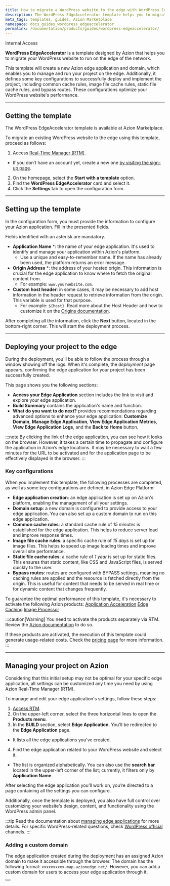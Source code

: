```yaml
---
title: How to migrate a WordPress website to the edge with WordPress EdgeAccelerator
description: The WordPress EdgeAccelerator template helps you to migrate your WordPress website to run on the edge of the network.
meta_tags: templates, guides, Azion Marketplace
namespace: docs_guides_wordpress_edgeaccelerator
permalink: /documentation/products/guides/wordpress-edgeaccelerator/
---
```



<Badge variant="accent">
Internal Access
</Badge>

**WordPress EdgeAccelerator** is a template designed by Azion that helps you to migrate your WordPress website to run on the edge of the network.

This template will create a new Azion edge application and domain, which enables you to manage and run your project on the edge. Additionally, it defines some key configurations to successfully deploy and implement the project, including common cache rules, image file cache rules, static file cache rules, and bypass routes. These configurations optimize your WordPress website's performance.

---

## Getting the template

The WordPress EdgeAccelerator template is available at Azion Marketplace.

To migrate an existing WordPress website to the edge using this template, proceed as follows:

1. Access [Real-Time Manager (RTM)](https://manager.azion.com/).
- If you don’t have an account yet, create a new one [by visiting the sign-up page](https://manager.azion.com/signup/).
2. On the homepage, select the **Start with a template** option.
3. Find the **WordPress EdgeAccelerator** card and select it.
4. Click the **Settings** tab to open the configuration form. 

---

## Setting up the template

In the configuration form, you must provide the information to configure your Azion application. Fill in the presented fields. 

Fields identified with an asterisk are mandatory.

- **Application Name** *: the name of your edge application. It's used to identify and manage your application within Azion's platform.
  - Use a unique and easy-to-remember name. If the name has already been used, the platform returns an error message.
- **Origin Address** *: the address of your hosted origin. This information is crucial for the edge application to know where to fetch the original content from.
  - For example: `www.yourwebsite.com`.
- **Custom host header**: in some cases, it may be necessary to add host information in the header request to retrieve information from the origin. This variable is used for that purpose.
  - For example: `${host}`. Read more about the Host Header and how to customize it on the [Origins documentation](/en/documentation/products/edge-application/origins/). 

After completing all the information, click the **Next** button, located in the bottom-right corner. This will start the deployment process.

---

## Deploying your project to the edge

During the deployment, you'll be able to follow the process through a window showing off the logs. When it's complete, the *deployment* page appears, confirming the edge application for your project has been successfully created.

This page shows you the following sections:

   - **Access your Edge Application** section includes the link to visit and explore your edge application.
   - **Build Summary** contains the application's name and function.
   - **What do you want to do next?** provides recommendations regarding advanced options to enhance your edge application: **Customize Domain**, **Manage Edge Application**, **View Edge Application Metrics**, **View Edge Application Logs**, and the **Back to Home** button.

:::note
By clicking the link of the edge application, you can see how it looks on the browser. However, ​​it takes a certain time to propagate and configure the application in Azion’s edge locations. It may be necessary to wait a few minutes for the URL to be activated and for the application page to be effectively displayed in the browser.
:::

### Key configurations

When you implement this template, the following processes are completed, as well as some key configurations are defined, in Azion Edge Platform:

- **Edge application creation**: an edge application is set up on Azion's platform, enabling the management of all your settings.
- **Domain setup**: a new domain is configured to provide access to your edge application. You can also set up a custom domain to run on this edge application.
- **Common cache rules**: a standard cache rule of *15 minutes* is established for the edge application. This helps to reduce server load and improve response times.
- **Image file cache rules**: a specific cache rule of *15 days* is set up for image files. This helps to speed up image loading times and improve overall site performance.
- **Static file cache rules**: a cache rule of *1 year* is set up for static files. This ensures that static content, like CSS and JavaScript files, is served quickly to the user.
- **Bypass routes**: routes are configured with BYPASS settings, meaning no caching rules are applied and the resource is fetched directly from the origin. This is useful for content that needs to be served in real time or for dynamic content that changes frequently.

To guarantee the optimal performance of this template, it's necessary to activate the following Azion products:
<Badge>
[Application Acceleration](/en/documentation/products/edge-application/application-acceleration/)
</Badge>
<Badge>
[Edge Caching](/en/documentation/products/edge-application/edge-caching/)
</Badge>
<Badge>
[Image Processor](/en/documentation/products/edge-application/image-processor/)
</Badge>

:::caution[Warning]
You need to activate the products separately via RTM. Review the [Azion documentation](/en/documentation) to do so.

If these products are activated, the execution of this template could generate usage-related costs. Check the [pricing page](https://www.azion.com/en/pricing/) for more information.
:::

---

## Managing your project on Azion

Considering that this initial setup may not be optimal for your specific edge application, all settings can be customized any time you need by using Azion Real-Time Manager (RTM).

To manage and edit your edge application's settings, follow these steps:

1. [Access RTM](https://manager.azion.com/).
2. On the upper-left corner, select the three horizontal lines to open the **Products menu**.
3. In the **BUILD** section, select **Edge Application**. You'll be redirected to the **Edge Application** page.
- It lists all the edge applications you've created. 
4. Find the edge application related to your WordPress website and select it. 
- The list is organized alphabetically. You can also use the **search bar** located in the upper-left corner of the list; currently, it filters only by **Application Name**.

After selecting the edge application you’ll work on, you’re directed to a page containing all the settings you can configure.

Additionally, once the template is deployed, you also have full control over customizing your website's design, content, and functionality using the WordPress admin panel.

:::tip
Read the documentation about [managing edge applications](/en/documentation/products/getting-started/#settings-app) for more details. For specific WordPress-related questions, check [WordPress official](https://wordpress.com/) channels.
:::

### Adding a custom domain

The edge application created during the deployment has an assigned Azion domain to make it accessible through the browser. The domain has the following format: `xxxxxxxxxx.map.azionedge.net/`. However, you can add a custom domain for users to access your edge application through it.


<Button href="en/documentation/products/edge-application/domains/" text="Visit Domains page"> 

</Button>

 